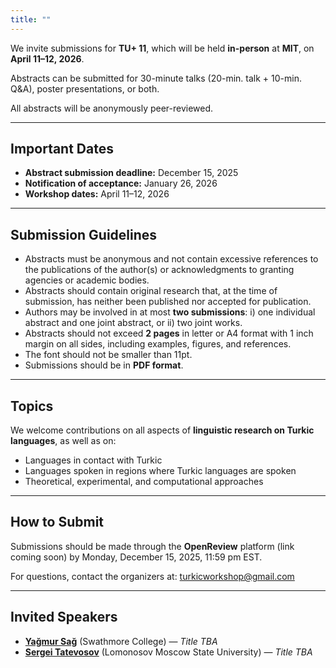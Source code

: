 ```yaml
---
title: ""
---
```


We invite submissions for **TU+ 11**, which will be held **in-person** at **MIT**, on **April 11–12, 2026**.

Abstracts can be submitted for 30-minute talks (20-min. talk + 10-min. Q&A), poster presentations, or both.

All abstracts will be anonymously peer-reviewed.


---

## Important Dates

- **Abstract submission deadline:** December 15, 2025
- **Notification of acceptance:** January 26, 2026
- **Workshop dates:** April 11–12, 2026

---

## Submission Guidelines

- Abstracts must be anonymous and not contain excessive references to the publications of the author(s) or acknowledgments to granting agencies or academic bodies.
- Abstracts should contain original research that, at the time of submission, has neither been published nor accepted for publication.
- Authors may be involved in at most **two submissions**: i) one individual abstract and one joint abstract, or ii) two joint works.
- Abstracts should not exceed **2 pages** in letter or A4 format with 1 inch margin on all sides, including examples, figures, and references.
- The font should not be smaller than 11pt.  
- Submissions should be in **PDF format**.


---

## Topics

We welcome contributions on all aspects of **linguistic research on Turkic languages**, as well as on:

- Languages in contact with Turkic
- Languages spoken in regions where Turkic languages are spoken
- Theoretical, experimental, and computational approaches

---

## How to Submit

Submissions should be made through the **OpenReview** platform (link coming soon) by Monday, December 15, 2025, 11:59 pm EST.

For questions, contact the organizers at: [turkicworkshop@gmail.com](mailto:turkicworkshop@gmail.com)

---

## Invited Speakers

- [**Yağmur Sağ**](https://www.yagmursag.com) (Swathmore College) — *Title TBA*
- [**Sergei Tatevosov**](http://otipl.philol.msu.ru/staff/people/tatevosov/tatevosov_eng.php) (Lomonosov Moscow State University) — *Title TBA*
